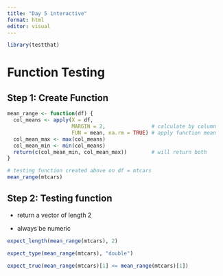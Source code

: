 ```yaml
---
title: "Day 5 interactive"
format: html
editor: visual
---
```


```r
library(testthat)
```

# Function Testing 

## Step 1: Create Function 

```r
mean_range <- function(df) {
  col_means <- apply(X = df,
                     MARGIN = 2,               # calculate by column
                     FUN = mean, na.rm = TRUE) # apply function mean
  col_mean_max <- max(col_means)
  col_mean_min <- min(col_means)
  return(c(col_mean_min, col_mean_max))        # will return both 
}
```

```r
# testing function created above on df = mtcars
mean_range(mtcars)
```

## Step 2: Testing function 

- return a vector of length 2

- always be numeric 

```r
expect_length(mean_range(mtcars), 2)

expect_type(mean_range(mtcars), "double")

expect_true(mean_range(mtcars)[1] <= mean_range(mtcars)[1])
```

